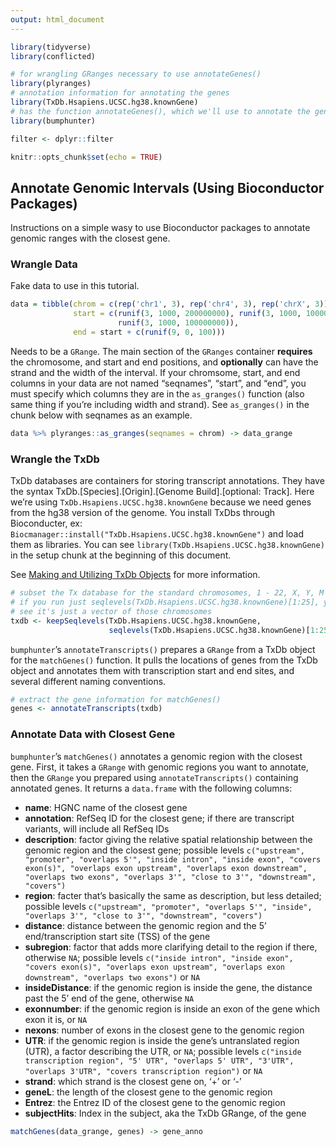 ```yaml
---
output: html_document
---
```


```r
library(tidyverse)
library(conflicted)

# for wrangling GRanges necessary to use annotateGenes()
library(plyranges)
# annotation information for annotating the genes
library(TxDb.Hsapiens.UCSC.hg38.knownGene)
# has the function annotateGenes(), which we'll use to annotate the genes
library(bumphunter)

filter <- dplyr::filter

knitr::opts_chunk$set(echo = TRUE)
```

## Annotate Genomic Intervals (Using Bioconductor Packages)

Instructions on a simple wasy to use Bioconductor packages to annotate genomic ranges with the closest gene.

### Wrangle Data

Fake data to use in this tutorial.

```r
data = tibble(chrom = c(rep('chr1', 3), rep('chr4', 3), rep('chrX', 3)),
              start = c(runif(3, 1000, 200000000), runif(3, 1000, 100000000),
                        runif(3, 1000, 100000000)),
              end = start + c(runif(9, 0, 100)))
```

Needs to be a `GRange`. The main section of the `GRanges` container **requires** the chromosome, and start and end positions, and **optionally** can have the strand and the width of the interval. If your chromsome, start, and end columns in your data are not named "seqnames", "start", and "end", you must specify which columns they are in the `as_granges()` function (also same thing if you're including width and strand). See `as_granges()` in the chunk below with seqnames as an example.

```r
data %>% plyranges::as_granges(seqnames = chrom) -> data_grange
```

### Wrangle the TxDb

TxDb databases are containers for storing transcript annotations. They have the syntax TxDb.[Species].[Origin].[Genome Build].[optional: Track]. Here we're using `TxDb.Hsapiens.UCSC.hg38.knownGene` because we need genes from the hg38 version of the genome. You install TxDbs through Bioconducter, ex: `Biocmanager::install("TxDb.Hsapiens.UCSC.hg38.knownGene")` and load them as libraries. You can see `library(TxDb.Hsapiens.UCSC.hg38.knownGene)` in the setup chunk at the beginning of this document.

See [Making and Utilizing TxDb Objects](https://bioconductor.org/packages/devel/bioc/vignettes/GenomicFeatures/inst/doc/GenomicFeatures.pdf) for more information.

```r
# subset the Tx database for the standard chromosomes, 1 - 22, X, Y, M
# if you run just seqlevels(TxDb.Hsapiens.UCSC.hg38.knownGene)[1:25], you'll
# see it's just a vector of those chromosomes
txdb <- keepSeqlevels(TxDb.Hsapiens.UCSC.hg38.knownGene,
                      seqlevels(TxDb.Hsapiens.UCSC.hg38.knownGene)[1:25])
```

`bumphunter`'s `annotateTranscripts()` prepares a `GRange` from a TxDb object for the `matchGenes()` function. It pulls the locations of genes from the TxDb object and annotates them with transcription start and end sites, and several different naming conventions.

```r
# extract the gene information for matchGenes()
genes <- annotateTranscripts(txdb)
```

### Annotate Data with Closest Gene

`bumphunter`'s `matchGenes()` annotates a genomic region with the closest gene. First, it takes a `GRange` with genomic regions you want to annotate, then the `GRange` you prepared using `annotateTranscripts()` containing annotated genes. It returns a `data.frame` with the following columns:

- **name**: HGNC name of the closest gene
- **annotation**: RefSeq ID for the closest gene; if there are transcript variants, will include all RefSeq IDs
- **description**: factor giving the relative spatial relationship between the genomic region and the closest gene; possible levels `c("upstream", "promoter", "overlaps 5'", "inside intron", "inside exon", "covers exon(s)", "overlaps exon upstream", "overlaps exon downstream", "overlaps two exons", "overlaps 3'", "close to 3'", "downstream", "covers")`
- **region**: facter that's basically the same as description, but less detailed; possible levels `c("upstream", "promoter", "overlaps 5'", "inside", "overlaps 3'", "close to 3'", "downstream", "covers")`
- **distance**: distance between the genomic region and the 5' end/transcription start site (TSS) of the gene
- **subregion**: factor that adds more clarifying detail to the region if there, otherwise `NA`; possible levels `c("inside intron", "inside exon", "covers exon(s)", "overlaps exon upstream", "overlaps exon downstream", "overlaps two exons")` or `NA`
- **insideDistance**: if the genomic region is inside the gene, the distance past the 5' end of the gene, otherwise `NA`
- **exonnumber**: if the genomic region is inside an exon of the gene which exon it is, or `NA`
- **nexons**: number of exons in the closest gene to the genomic region
- **UTR**: if the genomic region is inside the gene's untranslated region (UTR), a factor describing the UTR, or `NA`; possible levels `c("inside transcription region", "5' UTR", "overlaps 5' UTR", "3'UTR", "overlaps 3'UTR", "covers transcription region")` or `NA`
- **strand**: which strand is the closest gene on, '+' or '-'
- **geneL**: the length of the closest gene to the genomic region
- **Entrez**: the Entrez ID of the closest gene to the genomic region
- **subjectHits**: Index in the subject, aka the TxDb GRange, of the gene

```r
matchGenes(data_grange, genes) -> gene_anno
```







